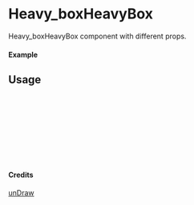 
<Meta of={Heavy_boxHeavyBox} title="unDraw/Heavy_boxHeavyBox" />

# Heavy_boxHeavyBox

Heavy_boxHeavyBox component with different props.

#### Example

<Canvas of={Heavy_boxHeavyBox.Primary} />

## Usage

```ts
import { Heavy_boxHeavyBox } from "yadl-ui";

const Example = () => {
  return (
      <Heavy_boxHeavyBox />
  );
};

export default Example;
```

#### Credits
[unDraw](https://undraw.co/illustrations)
